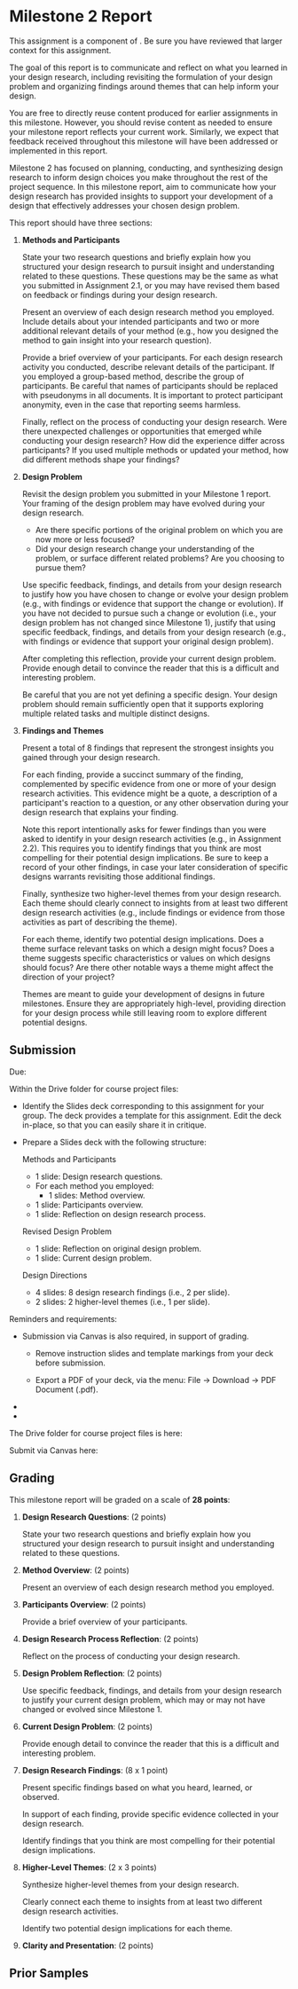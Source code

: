 
# Milestone 2 Report

<UnderDevelopment display={true} />

This assignment is a component of <SiteLink linkKey={SiteLinks.milestone_2_top}/>.
Be sure you have reviewed that larger context for this assignment.

The goal of this report is to communicate and reflect on what you learned in your design research,
including revisiting the formulation of your design problem 
and organizing findings around themes that can help inform your design.

You are free to directly reuse content produced for earlier assignments in this milestone.
However, you should revise content as needed to ensure your milestone report reflects your current work.
Similarly, we expect that feedback received throughout this milestone will have been addressed or implemented in this report.

Milestone 2 has focused on planning, conducting, and synthesizing design research
to inform design choices you make throughout the rest of the project sequence.
In this milestone report, aim to communicate how your design research
has provided insights to support your development of
a design that effectively addresses your chosen design problem.

This report should have three sections:

1. __Methods and Participants__

   State your two research questions and briefly explain
   how you structured your design research to pursuit insight and understanding related to these questions.
   These questions may be the same as what you submitted in Assignment 2.1,
   or you may have revised them based on feedback or findings during your design research.

   Present an overview of each design research method you employed.
   Include details about your intended participants and
   two or more additional relevant details of your method
   (e.g., how you designed the method to gain insight into your research question).

   Provide a brief overview of your participants.
   For each design research activity you conducted, describe relevant details of the participant.
   If you employed a group-based method, describe the group of participants.
   Be careful that names of participants should be replaced with pseudonyms in all documents.
   It is important to protect participant anonymity, even in the case that reporting seems harmless.

   Finally, reflect on the process of conducting your design research.
   Were there unexpected challenges or opportunities that emerged while conducting your design research?
   How did the experience differ across participants?
   If you used multiple methods or updated your method, how did different methods shape your findings?

2. __Design Problem__

   Revisit the design problem you submitted in your Milestone 1 report.
   Your framing of the design problem may have evolved during your design research.

   - Are there specific portions of the original problem on which you are now more or less focused?
   - Did your design research change your understanding of the problem, or surface different related problems?
     Are you choosing to pursue them?

   Use specific feedback, findings, and details from your design research to
   justify how you have chosen to change or evolve your design problem
   (e.g., with findings or evidence that support the change or evolution).
   If you have not decided to pursue such a change or evolution
   (i.e., your design problem has not changed since Milestone 1),
   justify that using specific feedback, findings, and details from your design research
   (e.g., with findings or evidence that support your original design problem).

   After completing this reflection, provide your current design problem.
   Provide enough detail to convince the reader that this is a difficult and interesting problem.

   Be careful that you are not yet defining a specific design.
   Your design problem should remain sufficiently open that it supports exploring
   multiple related tasks and multiple distinct designs.

3. __Findings and Themes__

   Present a total of 8 findings that represent the strongest insights you gained through your design research.

   For each finding, provide a succinct summary of the finding,
   complemented by specific evidence from one or more of your design research activities.
   This evidence might be a quote,
   a description of a participant's reaction to a question,
   or any other observation during your design research that explains your finding.

   Note this report intentionally asks for fewer findings
   than you were asked to identify in your design research activities (e.g., in Assignment 2.2).
   This requires you to identify findings that you think are most compelling for their potential design implications.
   Be sure to keep a record of your other findings,
   in case your later consideration of specific designs warrants revisiting those additional findings.

   Finally, synthesize two higher-level themes from your design research.
   Each theme should clearly connect to insights from at least two different design research activities
   (e.g., include findings or evidence from those activities as part of describing the theme).

   For each theme, identify two potential design implications.
   Does a theme surface relevant tasks on which a design might focus?
   Does a theme suggests specific characteristics or values on which designs should focus?
   Are there other notable ways a theme might affect the direction of your project?

   Themes are meant to guide your development of designs in future milestones.
   Ensure they are appropriately high-level,
   providing direction for your design process
   while still leaving room to explore different potential designs.

## Submission

Due: <AssignmentDueDateTime assignmentKey={calendarData.assignments.milestone_2_report} />

Within the Drive folder for course project files:

- Identify the Slides deck corresponding to this assignment for your group.
  The deck provides a template for this assignment.
  Edit the deck in-place, so that you can easily share it in critique.

- Prepare a Slides deck with the following structure:

  Methods and Participants
    - 1 slide: Design research questions.
    - For each method you employed:
      - 1 slides: Method overview.
    - 1 slide: Participants overview.
    - 1 slide: Reflection on design research process.

  Revised Design Problem
    - 1 slide: Reflection on original design problem.
    - 1 slide: Current design problem.

  Design Directions
    - 4 slides: 8 design research findings (i.e., 2 per slide).
    - 2 slides: 2 higher-level themes (i.e., 1 per slide).

Reminders and requirements:

- Submission via Canvas is also required, in support of grading.
  - Remove instruction slides and template markings from your deck before submission.

  - Export a PDF of your deck, via the menu: File -> Download -> PDF Document (.pdf).

- <GroupAssignment />
- <ContributionStatementReference />

The Drive folder for course project files is here:

<CourseDataLink linkKey={courseData.linkDriveProjectFiles} outerComponent="p"/>

Submit via Canvas here:

<AssignmentSubmitCanvasLink assignmentKey={calendarData.assignments.milestone_2_report} />

## Grading


This milestone report will be graded on a scale of __28 points__:

1. __Design Research Questions__: (2 points)

   State your two research questions and briefly explain
   how you structured your design research to pursuit insight and understanding related to these questions.

2. __Method Overview__: (2 points)

   Present an overview of each design research method you employed.

3. __Participants Overview__: (2 points)

   Provide a brief overview of your participants.

4. __Design Research Process Reflection__: (2 points)

   Reflect on the process of conducting your design research.

5. __Design Problem Reflection__: (2 points)

   Use specific feedback, findings, and details from your design research to
   justify your current design problem, which may or may not have changed or evolved since Milestone 1.

6. __Current Design Problem__: (2 points)

   Provide enough detail to convince the reader that this is a difficult and interesting problem.

7. __Design Research Findings__: (8 x 1 point)

   Present specific findings based on what you heard, learned, or observed.

   In support of each finding, provide specific evidence collected in your design research.

   Identify findings that you think are most compelling for their potential design implications.

8. __Higher-Level Themes__: (2 x 3 points)

   Synthesize higher-level themes from your design research.

   Clearly connect each theme to insights from at least two different design research activities.

   Identify two potential design implications for each theme.

9. __Clarity and Presentation__: (2 points)

## Prior Samples

<PriorSamplesWarning />

<ProjectMilestoneSamples milestone='assignment2d' />
